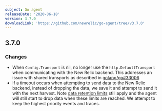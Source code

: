 ```yaml
---
subject: Go agent
releaseDate: '2020-06-18'
version: 3.7.0
downloadLink: 'https://github.com/newrelic/go-agent/tree/v3.7.0'
---
```


## 3.7.0

### Changes

* When `Config.Transport` is nil, no longer use the `http.DefaultTransport` when communicating with the New Relic backend. This addresses an issue with shared transports as described in [golang/go#33006](https://github.com/golang/go/issues/33006).
* If a timeout occurs when attempting to send data to the New Relic backend, instead of dropping the data, we save it and attempt to send it with the next harvest. Note [data retention limits](https://docs.newrelic.com/docs/apm/new-relic-apm/maintenance/apm-data-retention) still apply and the agent will still start to drop data when these limits are reached. We attempt to keep the highest priority events and traces.
